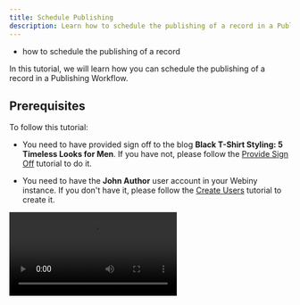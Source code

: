 ```yaml
---
title: Schedule Publishing
description: Learn how to schedule the publishing of a record in a Publishing Workflow.
---
```



<Alert type="success" title="WHAT YOU'LL LEARN">

- how to schedule the publishing of a record

</Alert>

In this tutorial, we will learn how you can schedule the publishing of a record in a Publishing Workflow.

## Prerequisites

To follow this tutorial:

- You need to have provided sign off to the blog **Black T-Shirt Styling: 5 Timeless Looks for Men**. If you have not, please follow the [Provide Sign Off](./provide-sign-off) tutorial to do it.

- You need to have the **John Author** user account in your Webiny instance. If you don't have it, please follow the [Create Users](./link) tutorial to create it.

<Video src={schedulePublishingVideo} controls={true}/>

1. Log in with the **John Author** user account.

2. From the **Side Menu**, click **Publishing Workflows** > **Content Reviews**.

    ✔️ The **Content review dashboard** screen opens.

3. Click the **Black T-Shirt Styling: 5 Timeless Looks for Men** list item.

    ✔️ The record review screen for the record opens.

4. Click **PUBLISH CONTENT**.

    ✔️ The **Publish Content** screen opens.

5. Click **SCHEDULE PUBLISH**.

    ✔️ The **Set Schedule** screen opens.

6. In the **Date** field, select/type the *publishing date* (e.g. 01-01-2024).

7. In the **Time** field, select/type the *publishing time* (e.g. 19:00).

8. Click **SCHEDULE**.

    ✔️ The message "Content published successfully!" displays.
